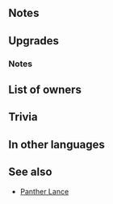 {{Weapon Infobox
|tagid=SID_猛牛の剣
|weaponType=Sword
|might=16
|range=1
|effect=During combat, boosts unit's Atk/Def by number of allies within 2 spaces × 2. (Maximum bonus of +6 to each stat.)
|cost=400
|exclusive=1
|required=-
|userVersion1=Weapon
|userVersion2=Gleam
|statModifiers=0,16,0,0,0
|refinePaths=default
|refineSP=400
|refineMedals=500
|refineDews=200
|effectSkill1=If cavalry allies within 2 spaces use sword, lance, or axe and unit initiates combat, unit attacks twice.
|iconSkill1=Consecutive Attack RG W.png
|tagidExtraSkill1=連
|properties=
}}
==Notes==
{{Combat boosts}}
==Upgrades==
{{Weapon Upgrade List}}
===Notes===
{{IfUnitInitiates}}
{{Brave weapon interaction}}
==List of owners==
{{Skill Hero List}}
==Trivia==
{{Rsn|連撃R赤緑|Consecutive Attacks R Red Green}}
==In other languages==
{{OtherLanguages
|japanese=猛牛の剣
|german=Stierklinge
|spanishEU=Espada del Toro
|spanishLA=Espada del Toro
|french=Lame de la voix
|italian=Lama taurina
|chineseTW=猛牛之劍
|portuguese=Espada touro
}}
==See also==
* [[Panther Lance]]
{{Weapons Navbox}}